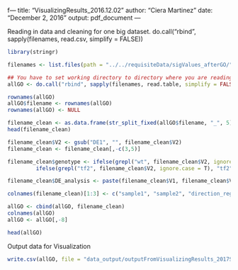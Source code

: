 f---
title: "VisualizingResults_2016.12.02"
author: "Ciera Martinez"
date: "December 2, 2016"
output: pdf_document
---

Reading in data and cleaning for one big dataset.
do.call("rbind", sapply(filenames, read.csv, simplify = FALSE))
```r

library(stringr)

filenames <- list.files(path = "../../requisiteData/sigValues_afterGO/", pattern = NULL, all.files = FALSE, full.names = FALSE, recursive = FALSE, ignore.case = FALSE)

## You have to set working directory to directory where you are reading in the file
allGO <- do.call("rbind", sapply(filenames, read.table, simplify = FALSE))

rownames(allGO)
allGO$filename <- rownames(allGO)
rownames(allGO) <- NULL

filename_clean <- as.data.frame(str_split_fixed(allGO$filename, "_", 5))
head(filename_clean)

filename_clean$V2 <- gsub("DE1", "", filename_clean$V2)
filename_clean <- filename_clean[,-c(3,5)]

filename_clean$genotype <- ifelse(grepl("wt", filename_clean$V2, ignore.case = T), "wt", 
         ifelse(grepl("tf2", filename_clean$V2, ignore.case = T), "tf2", "unknown"))

filename_clean$DE_analysis <- paste(filename_clean$V1, filename_clean$V2, sep = "_")

colnames(filename_clean)[1:3] <- c("sample1", "sample2", "direction_regulated")

allGO <- cbind(allGO, filename_clean)
colnames(allGO)
allGO <- allGO[,-8]

head(allGO)
```

Output data for Visualization
```r
write.csv(allGO, file = "data_output/outputFromVisualizingResults_2017Sept05_clean.csv")
```
